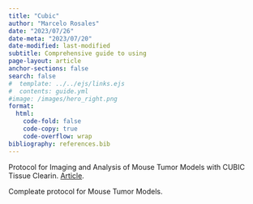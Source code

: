 ```yaml
---
title: "Cubic"
author: "Marcelo Rosales"
date: "2023/07/26"  
date-meta: "2023/07/20"  
date-modified: last-modified
subtitle: Comprehensive guide to using 
page-layout: article
anchor-sections: false
search: false
#  template: ../../ejs/links.ejs
#  contents: guide.yml
#image: /images/hero_right.png
format: 
  html: 
    code-fold: false
    code-copy: true
    code-overflow: wrap
bibliography: references.bib
---
```


Protocol for Imaging and Analysis of Mouse Tumor Models with CUBIC Tissue Clearin. [Article](https://www.ncbi.nlm.nih.gov/pmc/articles/PMC7757565/){target="_blank"}.

Compleate protocol for Mouse Tumor Models.
